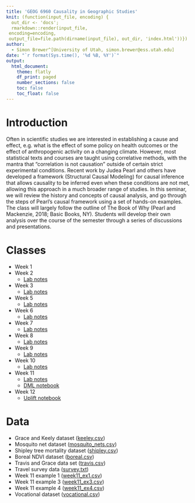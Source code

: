 ```yaml
---
title: 'GEOG 6960 Causality in Geographic Studies'
knit: (function(input_file, encoding) {
  out_dir <- 'docs';
  rmarkdown::render(input_file,
 encoding=encoding,
 output_file=file.path(dirname(input_file), out_dir, 'index.html'))})
author:
  - Simon Brewer^[University of Utah, simon.brewer@ess.utah.edu]
date: "`r format(Sys.time(), '%d %B, %Y')`"
output:
  html_document:
    theme: flatly
    df_print: paged
    number_sections: false
    toc: false
    toc_float: false
---
```


# Introduction

Often in scientific studies we are interested in establishing a cause and effect, e.g. what is the effect of some policy on health outcomes or the effect of anthropogenic activity on a changing climate. However, most statistical texts and courses are taught using correlative methods, with the mantra that “correlation is not causation” outside of certain strict experimental conditions. Recent work by Judea Pearl and others have developed a framework (Structural Causal Modeling) for causal inference that allows causality to be inferred even when these conditions are not met, allowing this approach in a much broader range of studies. In this seminar, we will review the history and concepts of causal analysis, and go through the steps of Pearl’s causal framework using a set of hands-on examples. The class will largely follow the outline of The Book of Why (Pearl and Mackenzie, 2018; Basic Books, NY). Students will develop their own analysis over the course of the semester through a series of discussions and presentations.

# Classes

- Week 1
- Week 2
    - [Lab notes][lab2]
- Week 3
    - [Lab notes][lab3]
- Week 5
    - [Lab notes][lab5]
- Week 6
    - [Lab notes][lab6]
- Week 7
    - [Lab notes][lab7]
- Week 8
    - [Lab notes][lab8]
- Week 9
    - [Lab notes][lab9]
- Week 10
    - [Lab notes][lab10]
- Week 11
    - [Lab notes][lab11]
    - [DML notebook][wk11_nb]
- Week 12
    - [Uplift notebook][wk12_nb]

# Data

- Grace and Keely dataset ([keeley.csv][keeley])
- Mosquito net dataset ([mosquito_nets.csv][mosquito])
- Shipley tree mortality dataset ([shipley.csv][shipley])
- Boreal NDVI dataset ([boreal.csv][boreal])
- Travis and Grace data set ([travis.csv][travis])
- Travel survey data ([survey.txt][survey])
- Week 11 example 1  ([week11_ex1.csv][wk11_1])
- Week 11 example 3  ([week11_ex3.csv][wk11_3])
- Week 11 example 4  ([week11_ex4.csv][wk11_4])
- Vocational dataset ([vocational.csv][vocation])

[lab2]: https://simonbrewer.github.io/geog6960_causal/GEOG6960_Week2.html
[lab3]: https://simonbrewer.github.io/geog6960_causal/GEOG6960_Week3.html
[lab5]: https://simonbrewer.github.io/geog6960_causal/GEOG6960_Week5.html
[lab6]: https://simonbrewer.github.io/geog6960_causal/GEOG6960_Week6.html
[lab7]: https://simonbrewer.github.io/geog6960_causal/GEOG6960_Week7.html
[lab8]: https://simonbrewer.github.io/geog6960_causal/GEOG6960_Week8.html
[lab9]: https://simonbrewer.github.io/geog6960_causal/GEOG6960_Week9.html
[lab10]: https://simonbrewer.github.io/geog6960_causal/GEOG6960_Week10.html
[lab11]: https://simonbrewer.github.io/geog6960_causal/GEOG6960_Week11.html

[keeley]: https://drive.google.com/file/d/1_pOumBe6a783Jap4oyQlF0uJ_IwmjqpZ/view?usp=drive_link
[mosquito]: https://drive.google.com/file/d/1TbscKcYSuDhOg_FPhb5faIPyNGuNdTUA/view?usp=sharing
[shipley]: https://drive.google.com/file/d/14MNcR3IT2GsVvHAb1P2r5gZAmiIjoomZ/view?usp=sharing
[boreal]: https://drive.google.com/file/d/1Kl_nqCETZyg92RL2lVdtGaWcfSDcXE_x/view?usp=sharing
[travis]: https://drive.google.com/file/d/1CG__WvPOvS_5yUfAoNE4ovD7u77sH_rq/view?usp=sharing
[survey]: https://drive.google.com/file/d/1odUn9ofSnjnde46rNAUA7kT2DJRyGTyz/view?usp=sharing
[wk11_1]: https://drive.google.com/file/d/1QVHGP-JLc0BDdrqqhKe3AT_Y4qfkh3Ce/view?usp=sharing
[wk11_3]: https://drive.google.com/file/d/19IE2XiJ2wwAH9la3YPlh2llWu-Gs6Zar/view?usp=sharing
[wk11_4]: https://drive.google.com/file/d/1DLxuAJgvnG0PcQwqD-nDD_JLiH7kT75B/view?usp=sharing
[vocation]: https://drive.google.com/file/d/1rPCPQ2bkzVDlFU4wQSLt24v-dBqBhulb/view?usp=sharing

[wk11_nb]: https://github.com/simonbrewer/geog6960_causal/blob/main/GEOG6960_Week11_2.ipynb
[wk12_nb]: https://github.com/simonbrewer/geog6960_causal/blob/main/GEOG6960_Week12_2.ipynb